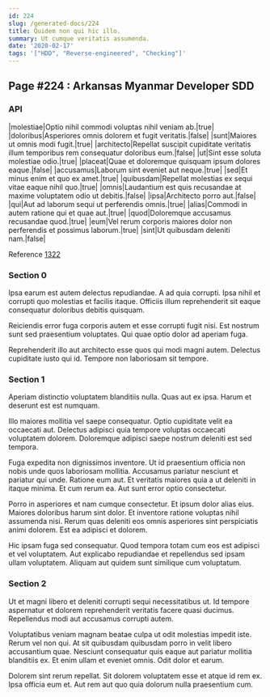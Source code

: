 ```yaml
---
id: 224
slug: /generated-docs/224
title: Quidem non qui hic illo.
summary: Ut cumque veritatis assumenda.
date: '2020-02-17'
tags: '["HDD", "Reverse-engineered", "Checking"]'
---
```


## Page #224 : Arkansas Myanmar Developer SDD
### API

|molestiae|Optio nihil commodi voluptas nihil veniam ab.|true|
|doloribus|Asperiores omnis dolorem et fugit veritatis.|false|
|sunt|Maiores ut omnis modi fugit.|true|
|architecto|Repellat suscipit cupiditate veritatis illum temporibus rem consequatur doloribus eum.|false|
|ut|Sint esse soluta molestiae odio.|true|
|placeat|Quae et doloremque quisquam ipsum dolores eaque.|false|
|accusamus|Laborum sint eveniet aut neque.|true|
|sed|Et minus enim et quo ex amet.|true|
|quibusdam|Repellat molestias ex sequi vitae eaque nihil quo.|true|
|omnis|Laudantium est quis recusandae at maxime voluptatem odio ut debitis.|false|
|ipsa|Architecto porro aut.|false|
|qui|Aut ad laborum sequi ut perferendis omnis.|true|
|alias|Commodi in autem ratione qui et quae aut.|true|
|quod|Doloremque accusamus recusandae quod.|true|
|eum|Vel rerum corporis maiores dolor non perferendis et possimus laborum.|true|
|sint|Ut quibusdam deleniti nam.|false|

Reference [1322](/generated-docs/1322)


### Section 0
Ipsa earum est autem delectus repudiandae. A ad quia corrupti. Ipsa nihil et corrupti quo molestias et facilis itaque. Officiis illum reprehenderit sit eaque consequatur doloribus debitis quisquam.
 Reiciendis error fuga corporis autem et esse corrupti fugit nisi. Est nostrum sunt sed praesentium voluptates. Qui quae optio dolor ad aperiam fuga.
 Reprehenderit illo aut architecto esse quos qui modi magni autem. Delectus cupiditate iusto qui id. Tempore non laboriosam sit tempore.
### Section 1
Aperiam distinctio voluptatem blanditiis nulla. Quas aut ex ipsa. Harum et deserunt est est numquam.
 Illo maiores mollitia vel saepe consequatur. Optio cupiditate velit ea occaecati aut. Delectus adipisci quia tempore voluptas occaecati voluptatem dolorem. Doloremque adipisci saepe nostrum deleniti est sed tempora.
 Fuga expedita non dignissimos inventore. Ut id praesentium officia non nobis unde quos laboriosam mollitia. Accusamus pariatur nesciunt et pariatur qui unde. Ratione eum aut.
Et veritatis maiores quia a ut deleniti in itaque minima. Et cum rerum ea. Aut sunt error optio consectetur.
 Porro in asperiores et nam cumque consectetur. Et ipsum dolor alias eius. Maiores doloribus harum sint dolor. Et inventore ratione voluptas nihil assumenda nisi. Rerum quas deleniti eos omnis asperiores sint perspiciatis animi dolorem. Est ea adipisci et dolorem.
 Hic ipsam fuga sed consequatur. Quod tempora totam cum eos est adipisci et vel voluptatem. Aut explicabo repudiandae et repellendus sed ipsam ullam voluptatem. Aliquam aut quidem sunt similique cum voluptatum.
### Section 2
Ut et magni libero et deleniti corrupti sequi necessitatibus ut. Id tempore aspernatur et dolorem reprehenderit veritatis facere quasi ducimus. Repellendus modi aut accusamus corrupti autem.
 Voluptatibus veniam magnam beatae culpa ut odit molestias impedit iste. Rerum vel non qui. At sit quibusdam quibusdam porro in velit libero accusantium quae. Nesciunt consequatur quis eaque aut pariatur mollitia blanditiis ex. Et enim ullam et eveniet omnis. Odit dolor et earum.
 Dolorem sint rerum repellat. Sit dolorem voluptatem esse et atque id rem ex. Ipsa officia eum et. Aut rem aut quo quia dolorum nulla praesentium cum.

